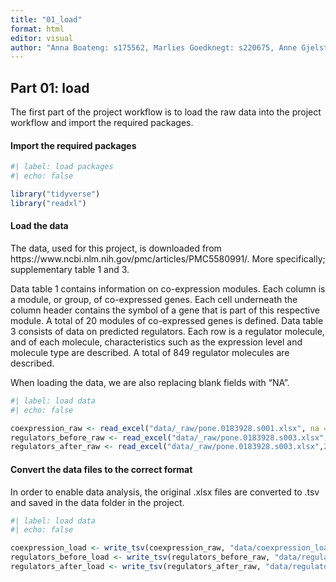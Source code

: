 ```yaml
---
title: "01_load"
format: html
editor: visual
author: "Anna Boateng: s175562, Marlies Goedknegt: s220675, Anne Gjelstrup: s194530, Katja Jagd: s185395, Olivia Ronnenberg: s183359"
---
```


## Part 01: load

The first part of the project workflow is to load the raw data into the project workflow and import the required packages.

#### Import the required packages

```r

#| label: load packages
#| echo: false

library("tidyverse")
library("readxl")

```

#### Load the data

The data, used for this project, is downloaded from https://www.ncbi.nlm.nih.gov/pmc/articles/PMC5580991/. More specifically; supplementary table 1 and 3.

Data table 1 contains information on co-expression modules. Each column is a module, or group, of co-expressed genes. Each cell underneath the column header contains the symbol of a gene that is part of this respective module. A total of 20 modules of co-expressed genes is defined. Data table 3 consists of data on predicted regulators. Each row is a regulator molecule, and of each molecule, characteristics such as the expression level and molecule type are described. A total of 849 regulator molecules are described.

When loading the data, we are also replacing blank fields with "NA".

```r

#| label: load data
#| echo: false

coexpression_raw <- read_excel("data/_raw/pone.0183928.s001.xlsx", na = c(" ", "NA"))
regulators_before_raw <- read_excel("data/_raw/pone.0183928.s003.xlsx", na = c(" ", "NA"))
regulators_after_raw <- read_excel("data/_raw/pone.0183928.s003.xlsx",2, na = c(" ", "NA"))

```

#### Convert the data files to the correct format

In order to enable data analysis, the original .xlsx files are converted to .tsv and saved in the data folder in the project.

```r

#| label: load data
#| echo: false

coexpression_load <- write_tsv(coexpression_raw, "data/coexpression_load.tsv", append = FALSE, col_names = TRUE)
regulators_before_load <- write_tsv(regulators_before_raw, "data/regulators_b_load.tsv", append = FALSE, col_names = TRUE)
regulators_after_load <- write_tsv(regulators_after_raw, "data/regulators_a_load.tsv", append = FALSE, col_names = TRUE)

```
